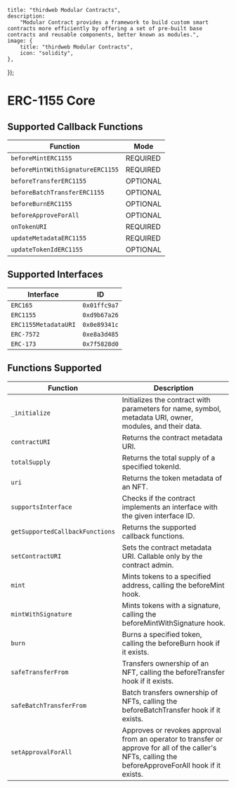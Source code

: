 
    title: "thirdweb Modular Contracts",
    description:
        "Modular Contract provides a framework to build custom smart contracts more efficiently by offering a set of pre-built base contracts and reusable components, better known as modules.",
    image: {
        title: "thirdweb Modular Contracts",
        icon: "solidity",
    },
});

# ERC-1155 Core

## Supported Callback Functions

| Function                          | Mode      |
|-----------------------------------|-----------|
| `beforeMintERC1155`               | REQUIRED  |
| `beforeMintWithSignatureERC1155`  | REQUIRED  |
| `beforeTransferERC1155`           | OPTIONAL  |
| `beforeBatchTransferERC1155`      | OPTIONAL  |
| `beforeBurnERC1155`               | OPTIONAL  |
| `beforeApproveForAll`             | OPTIONAL  |
| `onTokenURI`                      | REQUIRED  |
| `updateMetadataERC1155`           | REQUIRED  |
| `updateTokenIdERC1155`            | OPTIONAL  |

## Supported Interfaces

| Interface        | ID          |
|------------------|-------------|
| `ERC165`         | `0x01ffc9a7`|
| `ERC1155`        | `0xd9b67a26`|
| `ERC1155MetadataURI` | `0x0e89341c`|
| `ERC-7572`       | `0xe8a3d485`|
| `ERC-173`        | `0x7f5828d0`|

## Functions Supported

| Function                | Description                                                                 |
|-------------------------|-----------------------------------------------------------------------------|
| `_initialize`           | Initializes the contract with parameters for name, symbol, metadata URI, owner, modules, and their data. |
| `contractURI`           | Returns the contract metadata URI.                                          |
| `totalSupply`           | Returns the total supply of a specified tokenId.                            |
| `uri`                   | Returns the token metadata of an NFT.                                       |
| `supportsInterface`     | Checks if the contract implements an interface with the given interface ID. |
| `getSupportedCallbackFunctions` | Returns the supported callback functions.                      |
| `setContractURI`        | Sets the contract metadata URI. Callable only by the contract admin.        |
| `mint`                  | Mints tokens to a specified address, calling the beforeMint hook.           |
| `mintWithSignature`     | Mints tokens with a signature, calling the beforeMintWithSignature hook.    |
| `burn`                  | Burns a specified token, calling the beforeBurn hook if it exists.          |
| `safeTransferFrom`      | Transfers ownership of an NFT, calling the beforeTransfer hook if it exists.|
| `safeBatchTransferFrom` | Batch transfers ownership of NFTs, calling the beforeBatchTransfer hook if it exists.|
| `setApprovalForAll`     | Approves or revokes approval from an operator to transfer or approve for all of the caller's NFTs, calling the beforeApproveForAll hook if it exists. |

